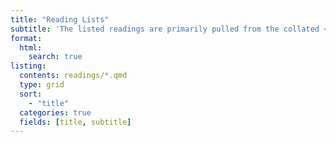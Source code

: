 ```yaml
---
title: "Reading Lists"
subtitle: 'The listed readings are primarily pulled from the collated <a href="inside-syllabi.html"> data science ethics courses</a> and are in no way exhaustive. For additional readings, see the references of the readings we list under each ethics topic.'
format:
  html:
    search: true
listing:
  contents: readings/*.qmd
  type: grid
  sort: 
    - "title"
  categories: true
  fields: [title, subtitle]
---
```

